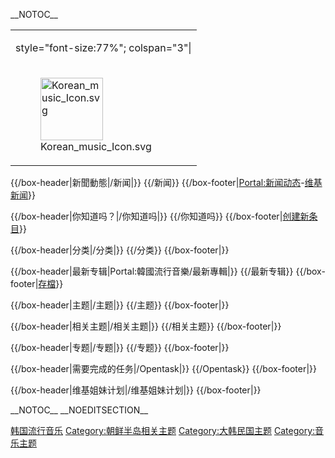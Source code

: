 <!-- This portal was created using subst:box portal skeleton  -->
{{browsebar}}__NOTOC__

<div style="clear:both; width:100%">

{| cellpadding="5px" style="margin: 1em auto; width: 100%; border:2px solid #ADBCD1; background-color:#FFFFF ;"
|-
|style="font-size:77%"; colspan="3"|{{韩国流行音乐标题|<small>Welcome to</small> K-<small>pop</small> P<small>ortal</small>}}
|-
|[[File:Korean_music_Icon.svg|100px]] ||style="font-size:85%" |<center><big>'''真诚欢迎您来到维基百科韩国流行音乐主题页！'''{{purge|'''刷新'''}}</big><br />
{{/Intro}}
|}

<div class="portal-column-left"> <!-- Switch to one column on narrow screens -->

{{Random portal component with nominate|max=3|header=精选条目| subpage=精选条目}}

{{/box-header|新聞動態|{{FULLPAGENAME}}/新闻|}}
{{{{FULLPAGENAME}}/新闻}}
{{/box-footer|[[Portal:新闻动态|Portal:新闻动态]]-[[wikinews:zh|维基新闻]]}}
</div>

<div class="portal-column-right"> <!-- Switch to one column on narrow screens -->

{{/box-header|你知道吗？|{{FULLPAGENAME}}/你知道吗|}}
{{{{FULLPAGENAME}}/你知道吗}}
{{/box-footer|[[Help:如何創建新頁面|创建新条目]]}}

{{/box-header|分类|{{FULLPAGENAME}}/分类|}}
{{{{FULLPAGENAME}}/分类}}
{{/box-footer|}}

{{/box-header|最新专辑|Portal:韓國流行音樂/最新專輯‎|}}
{{{{FULLPAGENAME}}/最新专辑}}
{{/box-footer|[[{{FULLPAGENAME}}/最新專輯/存檔|存檔]]}}
</div>

<div style="clear:both; width:100%">

{{/box-header|主题|{{FULLPAGENAME}}/主题|}}
{{{{FULLPAGENAME}}/主题}}
{{/box-footer|}}

{{/box-header|相关主题|{{FULLPAGENAME}}/相关主题|}}
{{{{FULLPAGENAME}}/相关主题}}
{{/box-footer|}}
</div>

<div class="portal-column-left"> <!-- Switch to one column on narrow screens -->
{{/box-header|专题|{{FULLPAGENAME}}/专题|}}
{{{{FULLPAGENAME}}/专题}}
{{/box-footer|}}
</div>

<div class="portal-column-right"> <!-- Switch to one column on narrow screens -->
{{/box-header|需要完成的任务|{{FULLPAGENAME}}/Opentask|}}
{{{{FULLPAGENAME}}/Opentask}}
{{/box-footer|}}
</div>

<div style="clear:both; width:100%">

{{/box-header|维基姐妹计划|{{FULLPAGENAME}}/维基姐妹计划|}}
{{k-pop/维基姐妹计划}}
{{/box-footer|}}

</div>
{{portals}}
{{purge page}}

__NOTOC__ __NOEDITSECTION__


[[Category:韩国流行音乐|]]
[[Category:朝鲜半岛相关主题|Category:朝鲜半岛相关主题]]
[[Category:大韩民国主题|Category:大韩民国主题]]
[[Category:音乐主题|Category:音乐主题]]